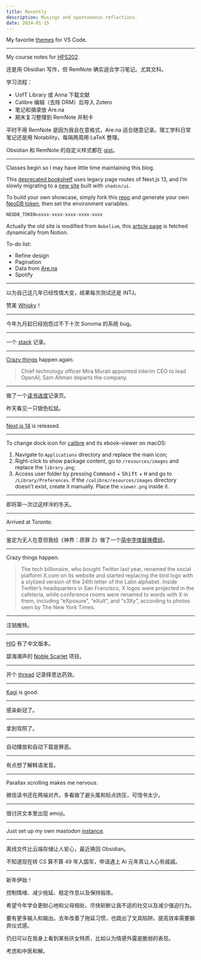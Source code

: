 ```yaml
---
title: Recently
description: Musings and spontaneous reflections.
date: 2024-01-15
---
```


<Date date="2024-01-15" />

My favorite [themes](https://marketplace.visualstudio.com/publishers/wicked-labs) for VS Code.

---

<Date date="2024-01-12" />

My course notes for [HPS202](https://www.remnote.com/a/HPS202/65a1bc7154d3c8e2e00a1dd1).

还是用 Obsidian 写作，但 RemNote 确实适合学习笔记。尤其文科。

学习流程：

- UofT Library 或 Anna 下载文献
- Calibre 编辑（去除 DRM）后导入 Zotero
- 笔记和摘录放 Are.na
- 期末复习整理到 RemNote 并制卡

平时不用 RemNote 是因为我会在意格式，Are.na 适合随意记录。理工学科日常笔记还是用 Notability，每隔两周用 LaTeX 整理。

Obsidian 和 RemNote 的自定义样式都在 [gist](https://gist.github.com/ivorkchan)。

---

<Date date="2024-01-08" />

Classes begin so I may have little time maintaining this blog.

This [deprecated bookshelf](https://library.not.cy/) uses legacy page routes of Next.js 13, and I’m slowly migrating to a [new site](https://neodb.not.cy/) built with `shadcn/ui`.

To build your own showcase, simply fork this [repo](https://github.com/ivorkchan/neo-neodb) and generate your own [NeoDB token](https://neodb.social/developer), then set the environment variables:

```txt
NEODB_TOKEN=xxxx-xxxx-xxxx-xxxx-xxxx
```

Actually the old site is modified from `Nobelium`, this [article page](https://library.not.cy/blog/debug) is fetched dynamically from Notion.

To-do list:

- Refine design
- Pagination
- Data from [Are.na](https://www.are.na/ivork-chan)
- Spotify

---

<Date date="2024-01-02" />

以为自己这几年已经性情大变，结果每次测试还是 INTJ。

赞美 [Whisky](https://getwhisky.app/)！

---

<Date date="2023-12-14" />

今年九月起已经抱怨过不下十次 Sonoma 的系统 bug。

---

<Date date="2023-12-10" />

一个 [stack](https://not.cy/stack) 记录。

---

<Date date="2023-11-17" />

[Crazy things](https://openai.com/blog/openai-announces-leadership-transition) happen again.

> Chief technology officer Mira Murati appointed interim CEO to lead OpenAI; Sam Altman departs the company.

---

<Date date="2023-10-28" />

做了一个[读书进度](https://library.not.cy)记录页。

昨天看见一只银色松鼠。

---

<Date date="2023-10-26" />

[Next.js 14](https://nextjs.org/blog/next-14) is released.

---

<Date date="2023-10-20" />

To change dock icon for [calibre](https://calibre-ebook.com/) and its ebook-viewer on macOS:

1. Navigate to `Applications` directory and replace the main icon;
2. Right-click to show package content, go to `/resources/images` and replace the `library.png`;
3. Access user folder by pressing <kbd>Command</kbd> + <kbd>Shift</kbd> + <kbd>H</kbd> and go to `/Library/Preferences`. If the `/calibre/resources/images` directory doesn’t exist, create it manually. Place the `viewer.png` inside it.

---

<Date date="2023-10-07" />

即将第一次过这样冷的冬天。

---

<Date date="2023-09-03" />

Arrived at Toronto.

---

<Date date="2023-08-17" />

鉴定为无人在意但我给《神界：原罪 2》做了一个[简中字体替换模组](https://drive.google.com/drive/folders/1lu5aLB3u2Ny7uiNMw0Ykd28IT_Zm85fQ?usp=sharing)。

---

<Date date="2023-07-25" />

Crazy things happen.

> The tech billionaire, who bought Twitter last year, renamed the social platform X.com on its website and started replacing the bird logo with a stylized version of the 24th letter of the Latin alphabet. Inside Twitter’s headquarters in San Francisco, X logos were projected in the cafeteria, while conference rooms were renamed to words with X in them, including “eXposure”, “eXult”, and “s3Xy”, according to photos seen by The New York Times.

---

<Date date="2023-07-05" />

注销推特。

---

<Date date="2023-06-15" />

[HIG](https://developer.apple.com/cn/design/human-interface-guidelines) 有了中文版本。

碧海潮声的 [Noble Scarlet](https://bbs.pcbeta.com/viewthread-1960120-1-1.html) 项目。

---

<Date date="2023-05-30" />

开个 [thread](https://me.not.cy/@me/110473213069921349) 记录择思达药效。

---

<Date date="2023-05-24" />

[Kagi](https://kagi.com/) is good.

---

<Date date="2023-05-10" />

感染新冠了。

---

<Date date="2023-04-20" />

拿到驾照了。

---

<Date date="2023-02-23" />

自动播放和自动下载是罪恶。

---

<Date date="2023-02-17" />

有点想了解韩语发音。

---

<Date date="2023-02-13" />

Parallax scrolling makes me nervous.

微信读书还在两端对齐。多看做了避头尾和标点挤压，可惜书太少。

---

<Date date="2023-02-03" />

很讨厌文本里出现 emoji。

---

<Date date="2023-01-28" />

Just set up my own mastodon [instance](https://me.not.cy).

---

<Date date="2023-01-12" />

离线文件比云端存储让人安心，最近换回 Obsidian。

不知道现在转 CS 算不算 49 年入国军，申请遇上 AI 元年真让人心有戚戚。

---

<Date date="2023-01-01" />

新年伊始！

控制情绪、减少拖延、稳定作息以及保持锻炼。

希望今年学会更耐心地和父母相处、尽快斩断让我不适的社交以及减少强迫行为。

要有更多输入和输出。去年改善了拖延习惯，也跳出了文具陷阱。提高效率需要摒弃仪式感。

仍旧可以在我身上看到某些厌女特质，比如认为情感外露是脆弱的表现。

考虑和中医和解。

